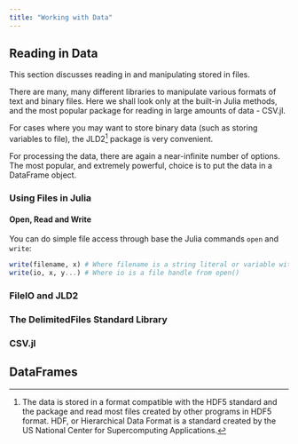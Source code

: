 ```yaml
---
title: "Working with Data"
---
```


## Reading in Data

This section discusses reading in and manipulating stored in files.

There are many, many different libraries to manipulate various formats of text and binary files. Here we shall look only at the built-in Julia methods, and the most popular package for reading in large amounts of data - CSV.jl.

For cases where you may want to store binary data (such as storing variables to file), the JLD2^[The data is stored in a format compatible with the HDF5 standard and the package and read most files created by other programs in HDF5 format. HDF, or Hierarchical Data Format is a standard created by the US National Center for Supercomputing Applications.] package is very convenient.


For processing the data, there are again a near-infinite number of options. The most popular, and extremely powerful, choice is to put the data in a DataFrame object. 

### Using Files in Julia
#### Open, Read and Write
You can do simple file access through base the Julia commands `open` and `write`:

```julia
write(filename, x) # Where filename is a string literal or variable with the full filename.
write(io, x, y...) # Where io is a file handle from open()
```
### FileIO and JLD2

### The DelimitedFiles Standard Library

### CSV.jl

## DataFrames

